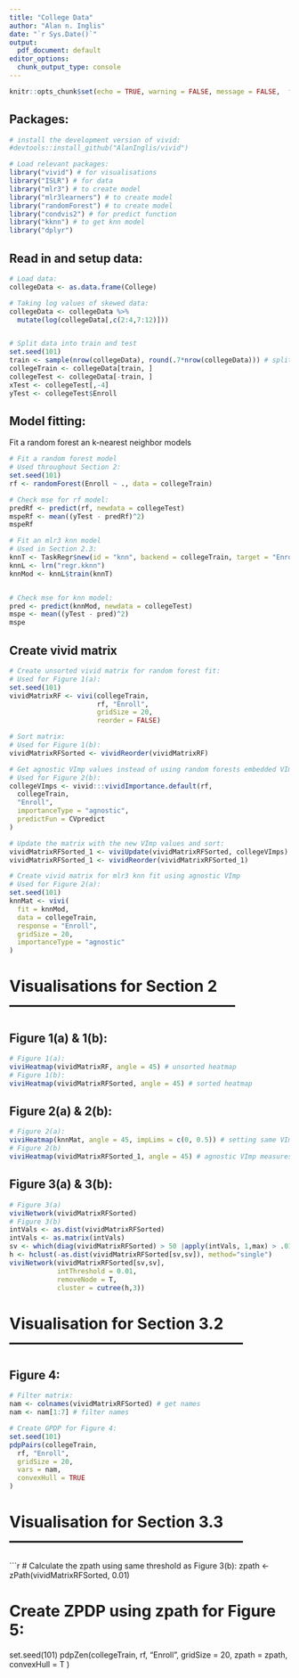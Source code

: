 ```yaml
---
title: "College Data"
author: "Alan n. Inglis"
date: "`r Sys.Date()`"
output:
  pdf_document: default
editor_options:
  chunk_output_type: console
---
```


```r
knitr::opts_chunk$set(echo = TRUE, warning = FALSE, message = FALSE,  fig.width = 5, fig.height = 5, fig.align = "center", fig.path = "collegeFigs/", fig.show='hold')
```


## Packages:

```r
# install the development version of vivid:
#devtools::install_github("AlanInglis/vivid")

# Load relevant packages:
library("vivid") # for visualisations
library("ISLR") # for data
library("mlr3") # to create model
library("mlr3learners") # to create model
library("randomForest") # to create model
library("condvis2") # for predict function
library("kknn") # to get knn model
library("dplyr")
```

## Read in and setup data:

```r
# Load data:
collegeData <- as.data.frame(College)

# Taking log values of skewed data:
collegeData <- collegeData %>%
  mutate(log(collegeData[,c(2:4,7:12)]))


# Split data into train and test
set.seed(101)
train <- sample(nrow(collegeData), round(.7*nrow(collegeData))) # split 70-30
collegeTrain <- collegeData[train, ]
collegeTest <- collegeData[-train, ]
xTest <- collegeTest[,-4]
yTest <- collegeTest$Enroll
```

## Model fitting:

Fit a random forest an k-nearest neighbor models
```r
# Fit a random forest model
# Used throughout Section 2:
set.seed(101)
rf <- randomForest(Enroll ~ ., data = collegeTrain)

# Check mse for rf model:
predRf <- predict(rf, newdata = collegeTest)
mspeRf <- mean((yTest - predRf)^2)
mspeRf

# Fit an mlr3 knn model
# Used in Section 2.3:
knnT <- TaskRegr$new(id = "knn", backend = collegeTrain, target = "Enroll")
knnL <- lrn("regr.kknn")
knnMod <- knnL$train(knnT)


# Check mse for knn model:
pred <- predict(knnMod, newdata = collegeTest)
mspe <- mean((yTest - pred)^2)
mspe
```


## Create vivid matrix 

```r
# Create unsorted vivid matrix for random forest fit:
# Used for Figure 1(a):
set.seed(101)
vividMatrixRF <- vivi(collegeTrain, 
                      rf, "Enroll",
                      gridSize = 20, 
                      reorder = FALSE)

# Sort matrix:
# Used for Figure 1(b):
vividMatrixRFSorted <- vividReorder(vividMatrixRF)

# Get agnostic VImp values instead of using random forests embedded VImps
# Used for Figure 2(b):
collegeVImps <- vivid:::vividImportance.default(rf,
  collegeTrain,
  "Enroll",
  importanceType = "agnostic",
  predictFun = CVpredict
)

# Update the matrix with the new VImp values and sort:
vividMatrixRFSorted_1 <- viviUpdate(vividMatrixRFSorted, collegeVImps)
vividMatrixRFSorted_1 <- vividReorder(vividMatrixRFSorted_1)

# Create vivid matrix for mlr3 knn fit using agnostic VImp
# Used for Figure 2(a):
set.seed(101)
knnMat <- vivi(
  fit = knnMod,
  data = collegeTrain,
  response = "Enroll",
  gridSize = 20,
  importanceType = "agnostic"
)
```



# Visualisations for Section 2 --------------------------------------------

## Figure 1(a) & 1(b):
```r
# Figure 1(a):
viviHeatmap(vividMatrixRF, angle = 45) # unsorted heatmap
# Figure 1(b):
viviHeatmap(vividMatrixRFSorted, angle = 45) # sorted heatmap
```

## Figure 2(a) & 2(b):
```r
# Figure 2(a):
viviHeatmap(knnMat, angle = 45, impLims = c(0, 0.5)) # setting same VImp limits as Figure 2(b)
# Figure 2(b)
viviHeatmap(vividMatrixRFSorted_1, angle = 45) # agnostic VImp measures
```

## Figure 3(a) & 3(b):
```r
# Figure 3(a)
viviNetwork(vividMatrixRFSorted)
# Figure 3(b)
intVals <- as.dist(vividMatrixRFSorted)
intVals <- as.matrix(intVals)
sv <- which(diag(vividMatrixRFSorted) > 50 |apply(intVals, 1,max) > .01)
h <- hclust(-as.dist(vividMatrixRFSorted[sv,sv]), method="single")
viviNetwork(vividMatrixRFSorted[sv,sv], 
            intThreshold = 0.01, 
            removeNode = T, 
            cluster = cutree(h,3))
```

# Visualisation for Section 3.2 ---------------------------------------------

## Figure 4:
```r
# Filter matrix:
nam <- colnames(vividMatrixRFSorted) # get names
nam <- nam[1:7] # filter names

# Create GPDP for Figure 4:
set.seed(101)
pdpPairs(collegeTrain,
  rf, "Enroll",
  gridSize = 20,
  vars = nam,
  convexHull = TRUE
)
```

# Visualisation for Section 3.3 ---------------------------------------------

```r
# Calculate the zpath using same threshold as Figure 3(b):
zpath <- zPath(vividMatrixRFSorted, 0.01)

# Create ZPDP using zpath for Figure 5:
set.seed(101)
pdpZen(collegeTrain,
  rf,
  "Enroll",
  gridSize = 20,
  zpath = zpath,
  convexHull = T
)

